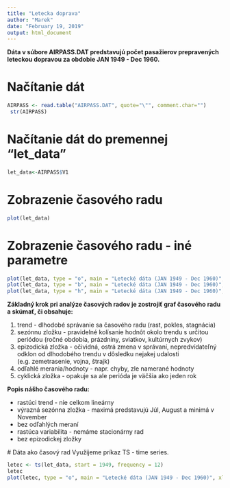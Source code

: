```yaml
---
title: "Letecka doprava"
author: "Marek"
date: "February 19, 2019"
output: html_document
---
```

**Dáta v súbore AIRPASS.DAT predstavujú počet pasažierov prepravených leteckou dopravou za obdobie JAN 1949 - Dec 1960.**

# Načítanie dát
```r
AIRPASS <- read.table("AIRPASS.DAT", quote="\"", comment.char="")
 str(AIRPASS)
```

# Načítanie dát do premennej "let_data"
```r
let_data<-AIRPASS$V1
```

# Zobrazenie časového radu
```r
plot(let_data)
```


# Zobrazenie časového radu - iné parametre
```r
plot(let_data, type = "o", main = "Letecké dáta (JAN 1949 - Dec 1960)", xlab = "Čas", ylab = "Počet pasažierov")
plot(let_data, type = "b", main = "Letecké dáta (JAN 1949 - Dec 1960)", xlab = "Čas", ylab = "Počet pasažierov")
plot(let_data, type = "h", main = "Letecké dáta (JAN 1949 - Dec 1960)", xlab = "Čas", ylab = "Počet pasažierov")
```

**Základný krok pri analýze časových radov je zostrojiť graf časového radu a skúmať, či obsahuje:**

1. trend - dlhodobé správanie sa časového radu (rast, pokles, stagnácia)
2. sezónnu zložku - pravidelné kolísanie hodnôt okolo trendu s určitou periódou (ročné obdobia, prázdniny, sviatkov, kultúrnych zvykov)
3. epizodická zložka - očividná, ostrá zmena v správaní, nepredvídateľný odklon od dlhodobého trendu v dôsledku nejakej udalosti (e.g. zemetrasenie, vojna, štrajk)
4. odľahlé merania/hodnoty - napr. chyby, zle namerané hodnoty
5. cyklická zložka - opakuje sa ale perióda je väčšia ako jeden rok
 
 **Popis nášho časového radu:**
 
 * rastúci trend - nie celkom lineárny
 * výrazná sezónna zložka - maximá predstavujú Júl, August a minimá v November
 * bez odľahlých meraní
 * rastúca variabilita - nemáme stacionárny rad
 * bez epizodickej zložky
 
 
 # Dáta ako časový rad
 Využijeme príkaz TS - time series.
```r
letec <- ts(let_data, start = 1949, frequency = 12)
letec
plot(letec, type = "o", main = "Letecké dáta (JAN 1949 - Dec 1960)", xlab = "Čas", ylab = "Počet pasažierov")
```
 
 
 
